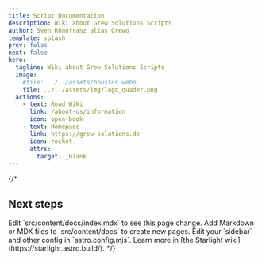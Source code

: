 ```yaml
---
title: Script Documentation
description: Wiki about Grew Solutions Scripts
author: Sven Rönnfranz alias Grewo
template: splash
prev: false
next: false
hero:
  tagline: Wiki about Grew Solutions Scripts
  image:
    #file: ../../assets/houston.webp
    file: ../../assets/img/logo_quader.png
  actions:
    - text: Read Wiki
      link: /about-us/information
      icon: open-book
    - text: Homepage
      link: https://grew-solutions.de
      icon: rocket
      attrs:
        target: _blank
---
```


{/*

## Next steps
<CardGrid stagger>
  <Card title="Update content" icon="pencil">
    Edit `src/content/docs/index.mdx` to see this page change.
  </Card>
  <Card title="Add new content" icon="add-document">
    Add Markdown or MDX files to `src/content/docs` to create new pages.
  </Card>
  <Card title="Configure your site" icon="setting">
    Edit your `sidebar` and other config in `astro.config.mjs`.
  </Card>
  <Card title="Read the docs" icon="open-book">
    Learn more in [the Starlight wiki](https://starlight.astro.build/).
  </Card>
</CardGrid>
*/}
